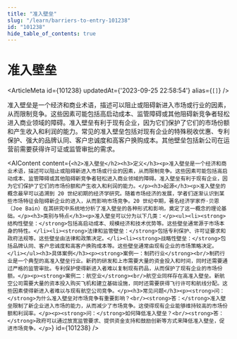 ```yaml
---
title: "准入壁垒"
slug: "/learn/barriers-to-entry-101238"
id: "101238"
hide_table_of_contents: true
---
```



# 准入壁垒

<ArticleMeta id={101238} updatedAt={'2023-09-25 22:58:54'} alias={`[]`} />
<div className='border-solid border-b border-t-0 my-4 border-[var(--ifm-color-gray-300)]' />

准入壁垒是一个经济和商业术语，描述可以阻止或阻碍新进入市场或行业的因素，从而限制竞争。这些因素可能包括高启动成本、监管障碍或其他阻碍新竞争者轻松进入商业领域的障碍。准入壁垒有利于现有企业，因为它们保护了它们的市场份额和产生收入和利润的能力。常见的准入壁垒包括对现有企业的特殊税收优惠、专利保护、强大的品牌认同、客户忠诚度和高客户换购成本。其他壁垒包括新公司在运营前需要获得许可证或监管审批的需求。

<AIContent content={`<h2>准入壁垒</h2><h3>定义</h3><p>准入壁垒是一个经济和商业术语，描述可以阻止或阻碍新进入市场或行业的因素，从而限制竞争。这些因素可能包括高启动成本、监管障碍或其他阻碍新竞争者轻松进入商业领域的障碍。准入壁垒有利于现有企业，因为它们保护了它们的市场份额和产生收入和利润的能力。</p><h3>起源</h3><p>准入壁垒的概念最早可以追溯到 20 世纪初期的经济学研究。随着市场经济的发展，学者们逐渐认识到某些市场特征会阻碍新企业的进入，从而影响市场竞争。20 世纪中期，著名经济学家乔·贝恩（Joe Bain）在其研究中系统地分析了准入壁垒的各种形式和影响，奠定了这一概念的理论基础。</p><h3>类别与特点</h3><p>准入壁垒可以分为以下几类：</p><ul><li><strong>结构性壁垒：</strong>包括高启动成本、规模经济和技术优势等。这些壁垒通常源于市场本身的特性。</li><li><strong>法律和监管壁垒：</strong>包括专利保护、许可证要求和政府法规等。这些壁垒由法律和政策决定。</li><li><strong>战略性壁垒：</strong>包括品牌认同、客户忠诚度和高客户换购成本等。这些壁垒通常由现有企业的市场策略决定。</li></ul><h3>具体案例</h3><p><strong>案例一：制药行业</strong><br/>制药行业是一个典型的高准入壁垒行业。新药的研发和上市需要大量的资金投入和时间，同时还需要通过严格的监管审批。专利保护使得新进入者难以复制现有药品，从而保护了现有企业的市场份额。</p><p><strong>案例二：航空业</strong><br/>航空业同样存在高准入壁垒。新航空公司需要大量的资本投入购买飞机和建立基础设施，同时还需要获得飞行许可和航线分配。这些因素使得新进入者难以与现有航空公司竞争。</p><h3>常见问题</h3><p><strong>问：</strong>为什么准入壁垒对市场竞争有重要影响？<br/><strong>答：</strong>准入壁垒限制了新企业进入市场的能力，从而减少了市场竞争。这使得现有企业能够维持较高的市场份额和利润率。</p><p><strong>问：</strong>如何降低准入壁垒？<br/><strong>答：</strong>政府可以通过放宽监管要求、提供资金支持和鼓励创新等方式来降低准入壁垒，促进市场竞争。</p>`} id={101238} />
